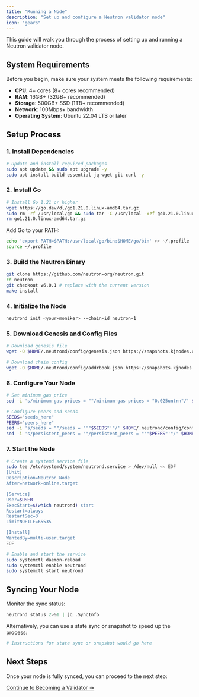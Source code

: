 ```yaml
---
title: "Running a Node"
description: "Set up and configure a Neutron validator node"
icon: "gears"
---
```


This guide will walk you through the process of setting up and running a Neutron validator node.

## System Requirements

Before you begin, make sure your system meets the following requirements:

- **CPU**: 4+ cores (8+ cores recommended)
- **RAM**: 16GB+ (32GB+ recommended)
- **Storage**: 500GB+ SSD (1TB+ recommended)
- **Network**: 100Mbps+ bandwidth
- **Operating System**: Ubuntu 22.04 LTS or later

## Setup Process

### 1. Install Dependencies

```bash
# Update and install required packages
sudo apt update && sudo apt upgrade -y
sudo apt install build-essential jq wget git curl -y
```

### 2. Install Go

```bash
# Install Go 1.21 or higher
wget https://go.dev/dl/go1.21.0.linux-amd64.tar.gz
sudo rm -rf /usr/local/go && sudo tar -C /usr/local -xzf go1.21.0.linux-amd64.tar.gz
rm go1.21.0.linux-amd64.tar.gz
```

Add Go to your PATH:

```bash
echo 'export PATH=$PATH:/usr/local/go/bin:$HOME/go/bin' >> ~/.profile
source ~/.profile
```

### 3. Build the Neutron Binary

```bash
git clone https://github.com/neutron-org/neutron.git
cd neutron
git checkout v6.0.1 # replace with the current version
make install
```

### 4. Initialize the Node

```bash
neutrond init <your-moniker> --chain-id neutron-1
```

### 5. Download Genesis and Config Files

```bash
# Download genesis file
wget -O $HOME/.neutrond/config/genesis.json https://snapshots.kjnodes.com/neutron/genesis.json

# Download chain config
wget -O $HOME/.neutrond/config/addrbook.json https://snapshots.kjnodes.com/neutron/addrbook.json
```

### 6. Configure Your Node

```bash
# Set minimum gas price
sed -i 's/minimum-gas-prices = ""/minimum-gas-prices = "0.025untrn"/' $HOME/.neutrond/config/app.toml

# Configure peers and seeds
SEEDS="seeds_here"
PEERS="peers_here"
sed -i 's/seeds = ""/seeds = "'"$SEEDS"'"/' $HOME/.neutrond/config/config.toml
sed -i 's/persistent_peers = ""/persistent_peers = "'"$PEERS"'"/' $HOME/.neutrond/config/config.toml
```

### 7. Start the Node

```bash
# Create a systemd service file
sudo tee /etc/systemd/system/neutrond.service > /dev/null << EOF
[Unit]
Description=Neutron Node
After=network-online.target

[Service]
User=$USER
ExecStart=$(which neutrond) start
Restart=always
RestartSec=3
LimitNOFILE=65535

[Install]
WantedBy=multi-user.target
EOF

# Enable and start the service
sudo systemctl daemon-reload
sudo systemctl enable neutrond
sudo systemctl start neutrond
```

## Syncing Your Node

Monitor the sync status:

```bash
neutrond status 2>&1 | jq .SyncInfo
```

Alternatively, you can use a state sync or snapshot to speed up the process:

```bash
# Instructions for state sync or snapshot would go here
```

## Next Steps

Once your node is fully synced, you can proceed to the next step:

<div className="mt-8">
  <a className="button-primary px-4 py-2 rounded text-white bg-primary hover:bg-opacity-90" href="/validators/becoming-a-validator">Continue to Becoming a Validator →</a>
</div> 